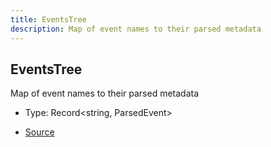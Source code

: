 ```yaml
---
title: EventsTree
description: Map of event names to their parsed metadata
---
```


## EventsTree

Map of event names to their parsed metadata

- Type: Record\<string, ParsedEvent>

- [Source](https://github.com/underctrl-io/commandkit/blob/f8cc07d11d2ae5ed7f529adff1649936223e27b2/packages/commandkit/src/app/router/EventsRouter.ts#L28)
